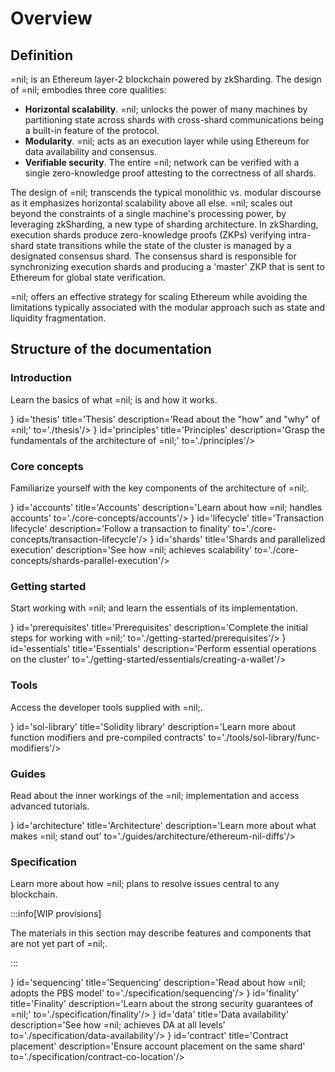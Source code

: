 
# Overview

## Definition

=nil; is an Ethereum layer-2 blockchain powered by zkSharding. The design of =nil; embodies three core qualities:

* **Horizontal scalability**. =nil; unlocks the power of many machines by partitioning state across shards with cross-shard communications being a built-in feature of the protocol.
* **Modularity**. =nil; acts as an execution layer while using Ethereum for data availability and consensus.
* **Verifiable security**. The entire =nil; network can be verified with a single zero-knowledge proof attesting to the correctness of all shards.

The design of =nil; transcends the typical monolithic vs. modular discourse as it emphasizes horizontal scalability above all else. =nil; scales out beyond the constraints of a single machine's processing power, by leveraging zkSharding, a new type of sharding architecture. In zkSharding, execution shards produce zero-knowledge proofs (ZKPs) verifying intra-shard state transitions while the state of the cluster is managed by a designated consensus shard. The consensus shard is responsible for synchronizing execution shards and producing a 'master' ZKP that is sent to Ethereum for global state verification.

=nil; offers an effective strategy for scaling Ethereum while avoiding the limitations typically associated with the modular approach such as state and liquidity fragmentation.

## Structure of the documentation

### Introduction

Learn the basics of what =nil; is and how it works.

<CardSection>
    <Card icon={<img src={Thesis}/>} id='thesis' title='Thesis' description='Read about the "how" and "why" of =nil;' to='./thesis'/>
    <Card icon={<img src={Principles}/>} id='principles' title='Principles' description='Grasp the fundamentals of the architecture of =nil;' to='./principles'/>
</CardSection>

### Core concepts

Familiarize yourself with the key components of the architecture of =nil;.

<CardSection>
    <Card icon={<img src={Accounts}/>} id='accounts' title='Accounts' description='Learn about how =nil; handles accounts' to='./core-concepts/accounts'/>
    <Card icon={<img src={Transaction}/>} id='lifecycle' title='Transaction lifecycle' description='Follow a transaction to finality' to='./core-concepts/transaction-lifecycle'/>
    <Card icon={<img src={Shards}/>} id='shards' title='Shards and parallelized execution' description='See how =nil; achieves scalability' to='./core-concepts/shards-parallel-execution'/>
</CardSection>

### Getting started

Start working with =nil; and learn the essentials of its implementation.

<CardSection>
    <Card icon={<img src={Prerequisites}/>} id='prerequisites' title='Prerequisites' description='Complete the initial steps for working with =nil;' to='./getting-started/prerequisites'/>
    <Card icon={<img src={Essentials}/>} id='essentials' title='Essentials' description='Perform essential operations on the cluster' to='./getting-started/essentials/creating-a-wallet'/>
</CardSection>

### Tools

Access the developer tools supplied with =nil;.

<CardSection>
    <Card icon={<img src={SolLibrary}/>} id='sol-library' title='Solidity library' description='Learn more about function modifiers and pre-compiled contracts' to='./tools/sol-library/func-modifiers'/>
</CardSection>

### Guides

Read about the inner workings of the =nil; implementation and access advanced tutorials.

<CardSection>
    <Card icon={<img src={Architecture}/>} id='architecture' title='Architecture' description='Learn more about what makes =nil; stand out' to='./guides/architecture/ethereum-nil-diffs'/>
</CardSection>

### Specification

Learn more about how =nil; plans to resolve issues central to any blockchain.

:::info[WIP provisions]

The materials in this section may describe features and components that are not yet part of =nil;.

:::

<CardSection>
    <Card icon={<img src={Sequencing}/>} id='sequencing' title='Sequencing' description='Read about how =nil; adopts the PBS model' to='./specification/sequencing'/>
    <Card icon={<img src={Finality}/>} id='finality' title='Finality' description='Learn about the strong security guarantees of =nil;' to='./specification/finality'/>
    <Card icon={<img src={Data}/>} id='data' title='Data availability' description='See how =nil; achieves DA at all levels' to='./specification/data-availability'/>
    <Card icon={<img src={Contract}/>} id='contract' title='Contract placement' description='Ensure account placement on the same shard' to='./specification/contract-co-location'/>
</CardSection>
